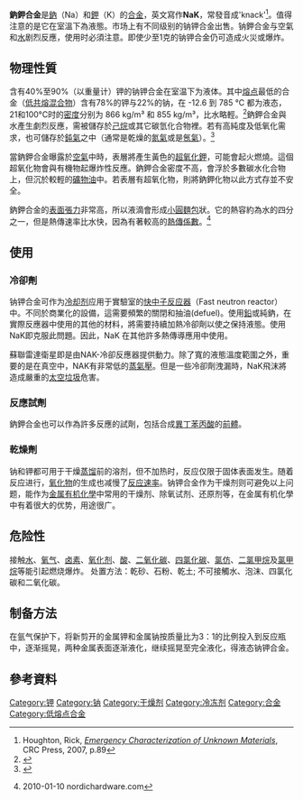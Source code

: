 {{Refimprove|time=2022-05-20T13:38:20+00:00}}
{{Chembox
| ImageFile = NaK alloy.jpg
| ImageSize = 240px
| IUPACName = 
| OtherNames = 
| Section1 = {{Chembox Identifiers
|   CASNo = 11135-81-2
|   CASNo_Ref = {{Cascite|correct|CAS}}
|   PubChem = 
|   SMILES = 
}}
| Section2 = {{Chembox Properties
|   Formula = N/A
|   MolarMass = N/A
|   Appearance = 液態金屬
|   Density = 可变，约 0.866 g/mL
|   MeltingPt = 
|   BoilingPt = 
|   Solubility = 
}}
| Section3 = {{Chembox Hazards
|   MainHazards = '''可燃''' ('''F''')，'''腐蚀性''' ('''C''')
|   FlashPt = 
|   Autoignition = 
}}
}}
'''鈉鉀合金'''是[[鈉|鈉]]（Na）和[[鉀|鉀]]（K）的[[合金|合金]]，英文寫作'''NaK'''，常發音成'knack'<ref>Houghton, Rick, ''[https://books.google.co.uk/books?id=GA_0smWGxwwC Emergency Characterization of Unknown Materials]'', CRC Press, 2007, p.89</ref>。值得注意的是它在室溫下為液態。市场上有不同级别的钠钾合金出售。钠鉀合金与空氣和[[水分子|水]]剧烈反應，使用时必須注意。即使少至1克的钠钾合金仍可造成火災或爆炸。

==物理性質==
含有40%至90%（以重量计）钾的钠钾合金在室温下为液体。其中[[熔点|熔点]]最低的合金（[[低共熔混合物|低共熔混合物]]）含有78%的钾与22%的钠，在 -12.6 到 785 °C 都为液态，21和100°C时的[[密度|密度]]分别为 866 kg/m³ 和 855 kg/m³，比水略輕。<ref name="basf-ds-NaK">{{cite web | publisher = [[BASF|BASF]] | title = Sodium-Potassium Alloy (NaK) | url = http://www.basf.com/inorganics/pdfs/tech_datasheet/NaK.pdf | accessdate = 2009-03-05 | deadurl = yes | archiveurl = https://web.archive.org/web/20070927210800/https://www.basf.com/inorganics/pdfs/tech_datasheet/NaK.pdf | archivedate = 2007-09-27 }}</ref>鈉鉀合金與水產生劇烈反應，需被儲存於[[己烷|己烷]]或其它碳氫化合物裡。若有高純度及低氧化需求，也可儲存於[[鈍氣|鈍氣]]之中（通常是乾燥的[[氮氣|氮氣]]或是[[氬氣|氬氣]]）。<ref>{{cite web|last=Strem Chemical|title=MSDS|url=http://www.strem.com/catalog/v/19-1910/54/potassium_11135-81-2|accessdate=4 April 2012}}</ref>

當鈉鉀合金曝露於[[空氣|空氣]]中時，表層將產生黃色的[[超氧化鉀|超氧化鉀]]，可能會起火燃燒。這個超氧化物會與有機物起爆炸性反應。鈉鉀合金密度不高，會浮於多數碳水化合物上，但沉於較輕的[[礦物油|礦物油]]中。若表層有超氧化物，則將鈉鉀化物以此方式存並不安全。

鈉鉀合金的[[表面張力|表面張力]]非常高，所以液滴會形成[[小圓麵包|小圓麵包]]狀。它的熱容{{nowrap|982 J/(kg.K)}}約為水的四分之一，但是熱傳速率比水快，因為有著較高的[[熱傳係數|熱傳係數]]。<ref name="nordichardware-p2_s549">{{cite web|title=Danamics LM10 - Liquid metal put to the test|url=http://www.nordichardware.com/en/component/content/article/181-danamics-lm10-liquid-metal-put-to-the-test-.html?start=2|publisher=NordicHardware}}{{dead link|date=十一月 2017 |bot=InternetArchiveBot }} 2010-01-10 nordichardware.com</ref>

==使用==
===冷卻劑===
钠钾合金可作为[[冷却剂|冷却剂]]应用于實驗室的[[快中子反应器|快中子反应器]]（Fast neutron reactor）中。不同於商業化的設備，這需要頻繁的關閉和抽油(defuel)。使用[[鉛|鉛]]或純鈉，在實際反應器中使用的其他的材料，將需要持續加熱冷卻劑以使之保持液態。使用NaK即克服此問題。因此，NaK 在其他許多熱傳導應用中使用。

蘇聯{{link-en|RORSAT|RORSAT}}雷達衛星即是由NAK-冷卻反應器提供動力。除了寬的液態溫度範圍之外，重要的是在真空中，NAK有非常低的[[蒸氣壓|蒸氣壓]]。但是一些冷卻劑洩漏時，NaK飛沫將造成嚴重的[[太空垃圾|太空垃圾]]危害。<!--{{Fact|date=December 2007}}-->

===反應試劑===
鈉鉀合金也可以作為許多反應的試劑，包括合成[[異丁苯丙酸|異丁苯丙酸]]的[[前體|前體]]。

===乾燥劑===
钠和钾都可用于干燥[[蒸馏|蒸馏]]前的溶剂，但不加热时，反应仅限于固体表面发生。随着反应进行，[[氧化物|氧化物]]的生成也减慢了[[反应速率|反应速率]]。钠钾合金作为干燥剂则可避免以上问题，能作为[[金属有机化學|金属有机化學]]中常用的干燥剂、除氧试剂、还原剂等，在金属有机化學中有着很大的优势，用途很广。

==危险性==
接触[[水|水]]、[[氧气|氧气]]、[[卤素|卤素]]、[[氧化剂|氧化剂]]、[[酸|酸]]、[[二氧化碳|二氧化碳]]、[[四氯化碳|四氯化碳]]、[[氯仿|氯仿]]、[[二氯甲烷|二氯甲烷]]及[[氯甲烷|氯甲烷]]等能引起燃烧爆炸。
处置方法：乾砂、石粉、乾土; 不可接觸水、泡沫、四氯化碳和二氧化碳。

==制备方法==
在氩气保护下，将新剪开的金属钾和金属钠按质量比为3：1的比例投入到反应瓶中，逐渐摇晃，两种金属表面逐渐液化，继续摇晃至完全液化，得液态钠钾合金。

==參考資料==
<div class="references-small">
<references/>
</div>

[[Category:钾|Category:钾]]
[[Category:钠|Category:钠]]
[[Category:干燥剂|Category:干燥剂]]
[[Category:冷冻剂|Category:冷冻剂]]
[[Category:合金|Category:合金]]
[[Category:低熔点合金|Category:低熔点合金]]